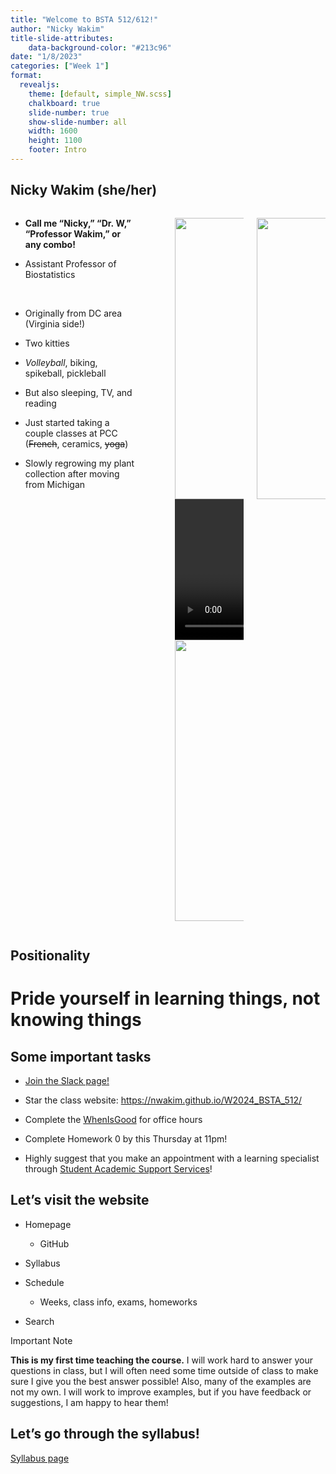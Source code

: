 ```yaml
---
title: "Welcome to BSTA 512/612!"
author: "Nicky Wakim"
title-slide-attributes:
    data-background-color: "#213c96"
date: "1/8/2023"
categories: ["Week 1"]
format: 
  revealjs:
    theme: [default, simple_NW.scss]
    chalkboard: true
    slide-number: true
    show-slide-number: all
    width: 1600
    height: 1100
    footer: Intro
---
```


## Nicky Wakim (she/her)

::: columns
::: {.column width="45%"}
-   **Call me "Nicky," "Dr. W," "Professor Wakim," or any combo!**

-   Assistant Professor of Biostatistics

     

-   Originally from DC area (Virginia side!)

-   Two kitties

-   *Volleyball*, biking, spikeball, pickleball

-   But also sleeping, TV, and reading

-   Just started taking a couple classes at PCC (~~French~~, ceramics, ~~yoga~~)

-   Slowly regrowing my plant collection after moving from Michigan
:::

::: {.column width="5%"}
:::

::: {.column width="25%"}
![](/images/Intro_slides/bike.JPG){width="450"} ![](/images/Intro_slides/cats.mov){width="450"} ![](/images/Intro_slides/crater_lake.jpeg){width="450"}
:::

::: {.column width="25%"}
![](/images/Intro_slides/Narrows.JPG){width="450"}
:::
:::

## Positionality 

# Pride yourself in learning things, not knowing things

## Some important tasks

-   [Join the Slack page!](https://join.slack.com/t/bsta512613w2024/shared_invite/zt-29g7biioz-XhPs~tj8xwL1GajEw9YlTg)

-   Star the class website: <https://nwakim.github.io/W2024_BSTA_512/>

-   Complete the [WhenIsGood](https://whenisgood.net/53kgg2b) for office hours

-   Complete Homework 0 by this Thursday at 11pm!

-   Highly suggest that you make an appointment with a learning specialist through [Student Academic Support Services](https://sakai.ohsu.edu/portal/site/Student_Support)!

## Let's visit the website

-   Homepage

    -   GitHub

-   Syllabus

-   Schedule

    -   Weeks, class info, exams, homeworks

-   Search

::: definition
::: def-title
Important Note
:::

::: def-cont
**This is my first time teaching the course.** I will work hard to answer your questions in class, but I will often need some time outside of class to make sure I give you the best answer possible! Also, many of the examples are not my own. I will work to improve examples, but if you have feedback or suggestions, I am happy to hear them!
:::
:::

## Let's go through the syllabus!

[Syllabus page](https://nwakim.github.io/W2024_BSTA_512/syllabus.html)
